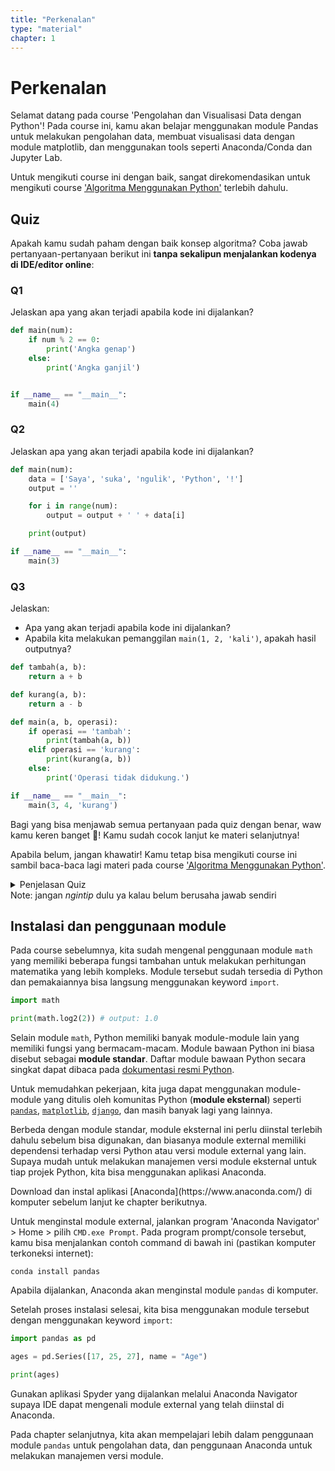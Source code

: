 ```yaml
---
title: "Perkenalan"
type: "material"
chapter: 1
---
```



# Perkenalan

Selamat datang pada course 'Pengolahan dan Visualisasi Data dengan Python'! Pada course ini, kamu akan belajar menggunakan module Pandas untuk melakukan pengolahan data, membuat visualisasi data dengan module matplotlib, dan menggunakan tools seperti Anaconda/Conda dan Jupyter Lab.

Untuk mengikuti course ini dengan baik, sangat direkomendasikan untuk mengikuti course ['Algoritma Menggunakan Python'](/web/level-0/algoritma-menggunakan-python?track=analisis-data) terlebih dahulu.

## Quiz

Apakah kamu sudah paham dengan baik konsep algoritma? Coba jawab pertanyaan-pertanyaan berikut ini **tanpa sekalipun menjalankan kodenya di IDE/editor online**:

### Q1

Jelaskan apa yang akan terjadi apabila kode ini dijalankan?

```python
def main(num):
    if num % 2 == 0:
        print('Angka genap')
    else:
        print('Angka ganjil')


if __name__ == "__main__":
    main(4)
```

### Q2

Jelaskan apa yang akan terjadi apabila kode ini dijalankan?

```python
def main(num):
    data = ['Saya', 'suka', 'ngulik', 'Python', '!']
    output = ''

    for i in range(num):
        output = output + ' ' + data[i]

    print(output)

if __name__ == "__main__":
    main(3)
```

### Q3

Jelaskan:

- Apa yang akan terjadi apabila kode ini dijalankan?
- Apabila kita melakukan pemanggilan `main(1, 2, 'kali')`, apakah hasil outputnya?

```python
def tambah(a, b):
    return a + b

def kurang(a, b):
    return a - b

def main(a, b, operasi):
    if operasi == 'tambah':
        print(tambah(a, b))
    elif operasi == 'kurang':
        print(kurang(a, b))
    else:
        print('Operasi tidak didukung.')

if __name__ == "__main__":
    main(3, 4, 'kurang')
```

<Alert>

Bagi yang bisa menjawab semua pertanyaan pada quiz dengan benar, waw kamu keren banget 🤩! Kamu sudah cocok lanjut ke materi selanjutnya!

Apabila belum, jangan khawatir! Kamu tetap bisa mengikuti course ini sambil baca-baca lagi materi pada course
['Algoritma Menggunakan Python'](/web/level-0/algoritma-menggunakan-python?track=analisis-data).

</Alert>

<details>
    <summary>Penjelasan Quiz<br/><span class="text-sm italic">Note: jangan <em>ngintip</em> dulu ya kalau belum berusaha jawab sendiri</span></summary>

    ### Q1

    Fungsi `main` menerima satu parameter `num`. Apabila dilakukan pemanggilan `main(4)`, program akan mencetak teks 'Angka genap' karena kondisi `num % 2 == 0` bernilai `True` (hasil `4 modulo 2` sama dengan 0).

    ### Q2

    Fungsi `main` menerima satu parameter `num`. Di dalam fungsi main, terdapat variable `data` yang berisi list dengan 5 item string dan variable `output` berupa string kosong.
    Apabila dilakukan pemanggilan `main(3)`, program akan melakukan looping sebanyak 3 kali untuk menambah string ke dalam variable `output`. String yang ditambahkan adalah spasi + string yang diambil dari `data` menggunakan index `i`. Setelah looping selesai, program akan mencetak variable output.

    Output akhir yang tercetak adalah string 'Saya suka ngulik'.

    ### Q3

    Kode memiliki 3 fungsi, yaitu fungsi `tambah`, `kurang` dan `main`. Fungsi `tambah` menerima parameter `a` dan `b`, dan mengembalikan hasil penjumlahan antara `a` dan `b`. Fungsi `kurang` juga menerima parameter `a` dan `b`. Berbeda dengan fungsi `tambah`, fungsi `kurang` melakukan operasi pengurangan antara `a` dan `b` dan mengembalikan hasilnya.

    Fungsi `main` menerima 3 parameter, yaitu parameter `a`, `b` dan `operasi`. Apabila `operasi == 'tambah'` bernilai `True`, maka program akan mencetak hasil pemanggilan `tambah(a, b)`. Sedangkan apabila `operasi == 'kurang'` bernilai `True`, maka program akan mencetak hasil pemanggilan `kurang(a, b)`. Apabila tidak masuk kondisi apapun, program akan mencetak 'Operasi tidak didukung'.

    Sehingga:

    1. Apabila dilakukan pemanggilan `main(3, 4, 'kurang')`, program akan mencetak '-1'.
    2. Apabila dilakukan pemanggilan `main(1, 2, 'kali')`, program akan mencetak 'Operasi tidak didukung'.

</details>

## Instalasi dan penggunaan module

Pada course sebelumnya, kita sudah mengenal penggunaan module `math` yang memiliki beberapa fungsi tambahan untuk melakukan perhitungan matematika yang lebih kompleks. Module tersebut sudah tersedia di Python dan pemakaiannya bisa langsung menggunakan keyword `import`.

```python
import math

print(math.log2(2)) # output: 1.0
```

Selain module `math`, Python memiliki banyak module-module lain yang memiliki fungsi yang bermacam-macam. Module bawaan Python ini biasa disebut sebagai **module standar**. Daftar module bawaan Python secara singkat dapat dibaca pada [dokumentasi resmi Python](https://docs.python.org/3/tutorial/stdlib.html).

Untuk memudahkan pekerjaan, kita juga dapat menggunakan module-module yang ditulis oleh komunitas Python (**module eksternal**) seperti [`pandas`](https://pandas.pydata.org/), [`matplotlib`](https://matplotlib.org/), [`django`](https://www.djangoproject.com/), dan masih banyak lagi yang lainnya.

Berbeda dengan module standar, module eksternal ini perlu diinstal terlebih dahulu sebelum bisa digunakan, dan biasanya module external memiliki dependensi terhadap versi Python atau versi module external yang lain. Supaya mudah untuk melakukan manajemen versi module eksternal untuk tiap projek Python, kita bisa menggunakan aplikasi Anaconda.

<Alert variant="warning">
  Download dan instal aplikasi [Anaconda](https://www.anaconda.com/) di komputer
  sebelum lanjut ke chapter berikutnya.
</Alert>

Untuk menginstal module external, jalankan program 'Anaconda Navigator' > Home > pilih `CMD.exe Prompt`. Pada program prompt/console tersebut, kamu bisa menjalankan contoh command di bawah ini (pastikan komputer terkoneksi internet):

```
conda install pandas
```

Apabila dijalankan, Anaconda akan menginstal module `pandas` di komputer.

Setelah proses instalasi selesai, kita bisa menggunakan module tersebut dengan menggunakan keyword `import`:

```python
import pandas as pd

ages = pd.Series([17, 25, 27], name = "Age")

print(ages)
```

<Alert>
  Gunakan aplikasi Spyder yang dijalankan melalui Anaconda Navigator supaya IDE
  dapat mengenali module external yang telah diinstal di Anaconda.
</Alert>

Pada chapter selanjutnya, kita akan mempelajari lebih dalam penggunaan module `pandas` untuk pengolahan data, dan penggunaan Anaconda untuk melakukan manajemen versi module.
